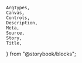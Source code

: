     ArgTypes,
    Canvas,
    Controls,
    Description,
    Meta,
    Source,
    Story,
    Title,

} from "@storybook/blocks";


<Meta of={stories} />
<Title of={stories} />
<Description of={MobileMenu} />

## Example

<Canvas
    sourceState="shown"
    of={stories.Default}
/>

